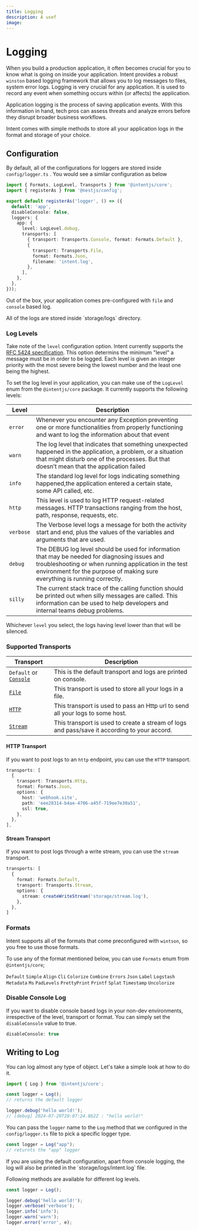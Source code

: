 ```yaml
---
title: Logging
description: A usef
image:
---
```


# Logging

When you build a production application, it often becomes crucial for you to know what is going on inside your application. Intent provides a robust `winston` based logging framework that allows you to log messages to files, system error logs. Logging is very crucial for any application. It is used to record any event when something occurs within (or affects) the application.

Application logging is the process of saving application events. With this information in hand, tech pros can assess threats and analyze errors before they disrupt broader business workflows.

Intent comes with simple methods to store all your application logs in the format and storage of your choice.

## Configuration

By default, all of the configurations for loggers are stored inside `config/logger.ts` . You would see a similar configuration as below

```ts copy
import { Formats, LogLevel, Transports } from '@intentjs/core';
import { registerAs } from '@nestjs/config';

export default registerAs('logger', () => ({
  default: 'app',
  disableConsole: false,
  loggers: {
    app: {
      level: LogLevel.debug,
      transports: [
        { transport: Transports.Console, format: Formats.Default },
        {
          transport: Transports.File,
          format: Formats.Json,
          filename: 'intent.log',
        },
      ],
    },
  },
}));
```

Out of the box, your application comes pre-configured with `file` and `console` based log. 

<Callout type="info">
  All of the logs are stored inside `storage/logs` directory.
</Callout>

### Log Levels

Take note of the `level` configuration option. Intent currently supports the [RFC 5424 specification](https://datatracker.ietf.org/doc/html/rfc5424#page-11). This option determins the minimum "level" a message must be in order to be logged.
Each level is given an integer priority with the most severe being the lowest number and the least one being the highest.

To set the log level in your application, you can make use of the `LogLevel` enum from the `@intentjs/core` package. It currently supports the following levels:

|Level|Description|
|---|---|
|`error`|Whenever you encounter any Exception preventing one or more functionalities from properly functioning and want to log the information about that event|
|`warn`|The log level that indicates that something unexpected happened in the application, a problem, or a situation that might disturb one of the processes. But that doesn’t mean that the application failed|
|`info`| The standard log level for logs indicating something happened,the application entered a certain state, some API called, etc.|
|`http`| This level is used to log HTTP request-related messages. HTTP transactions ranging from the host, path, response, requests, etc.|
|`verbose`| The Verbose level logs a message for both the activity start and end, plus the values of the variables and arguments that are used.|
|`debug`| The DEBUG log level should be used for information that may be needed for diagnosing issues and troubleshooting or when running application in the test environment for the purpose of making sure everything is running correctly.|
|`silly`| The current stack trace of the calling function should be printed out when silly messages are called. This information can be used to help developers and internal teams debug problems.|

Whichever `level` you select, the logs having level lower than that will be silenced.

### Supported Transports

|Transport|Description|
|---|---|
|`Default` or [`Console`](https://github.com/winstonjs/winston/blob/master/docs/transports.md#console-transport)|This is the default transport and logs are printed on console.|
|[`File`](https://github.com/winstonjs/winston/blob/master/docs/transports.md#file-transport)|This transport is used to store all your logs in a file.|
|[`HTTP`](https://github.com/winstonjs/winston/blob/master/docs/transports.md#http-transport)|This transport is used to pass an Http url to send all your logs to some host.|
|[`Stream`](https://github.com/winstonjs/winston/blob/master/docs/transports.md#stream-transport)|This transport is used to create a stream of logs and pass/save it according to your accord.|

#### HTTP Transport

If you want to post logs to an `http` endpoint, you can use the `HTTP` transport. 

```ts copy
transports: [
  {
    transport: Transports.Http,
    format: Formats.Json,
    options: {
      host: 'webhook.site',
      path: 'eee28314-b4ae-4706-a45f-719ee7e30a51',
      ssl: true,
    },
  },
],
```

#### Stream Transport

If you want to post logs through a write stream, you can use the `stream` transport.

```ts copy
transports: [
  {
    format: Formats.Default,
    transport: Transports.Stream,
    options: {
      stream: createWriteStream('storage/stream.log'),
    },
  },
]
```

### Formats

Intent supports all of the formats that come preconfigured with `wintson`, so you free to use those formats.

To use any of the format mentioned below, you can use `Formats` enum from `@intentjs/core`;

`Default`
`Simple`
`Align`
`Cli`
`Colorize`
`Combine`
`Errors`
`Json`
`Label`
`Logstash`
`Metadata`
`Ms`
`PadLevels`
`PrettyPrint`
`Printf`
`Splat`
`Timestamp`
`Uncolorize`

### Disable Console Log
If you want to disable console based logs in your non-dev environments, irrespective of the level, transport or format. You can simply set the `disableConsole` value to true.

```ts
disableConsole: true
```

## Writing to Log

You can log almost any type of object. Let's take a simple look at how to do it.

```ts
import { Log } from '@intentjs/core';

const logger = Log();
// returns the default logger

logger.debug('hello world!');
// [debug] 2024-07-20T20:07:24.862Z : "hello world!"
```

You can pass the `logger` name to the `Log` method that we configured in the `config/logger.ts` file to pick a specific logger type.

```ts
const logger = Log("app");
// returnts the "app" logger
```

<Callout type="info">
If you are using the default configuration, apart from console logging, the log will also be printed in the `storage/logs/intent.log` file.
</Callout>

Following methods are available for different log levels.

```ts
const logger = Log();

logger.debug('hello world!');
logger.verbose('verbose');
logger.info('info');
logger.warn('warn');
logger.error('error', e);
```